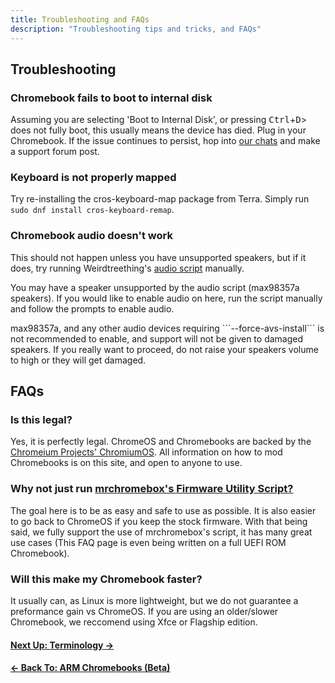 ```yaml
---
title: Troubleshooting and FAQs
description: "Troubleshooting tips and tricks, and FAQs"
---
```



## Troubleshooting

### Chromebook fails to boot to internal disk

Assuming you are selecting 'Boot to Internal Disk', or pressing <kbd>Ctrl</kbd>+<kbd>D</kbd>> does not fully boot, this usually means the device has died. Plug in your Chromebook. If the issue continues to persist, hop into [our chats](/en/community/community) and make a support forum post.

### Keyboard is not properly mapped

Try re-installing the cros-keyboard-map package from Terra. Simply run ` sudo dnf install cros-keyboard-remap`.

### Chromebook audio doesn't work

This should not happen unless you have unsupported speakers, but if it does, try running Weirdtreething's [audio script](https://github.com/WeirdTreeThing/chromebook-linux-audio) manually.

You may have a speaker unsupported by the audio script (max98357a speakers). If you would like to enable audio on here, run the script manually and follow the prompts to enable audio.

<Alert type="warning">
  max98357a, and any other audio devices requiring ```--force-avs-install``` is
  not recommended to enable, and support will not be given to damaged speakers.
  If you really want to proceed, do not raise your speakers volume to high or
  they will get damaged.
</Alert>

## FAQs

### Is this legal?

Yes, it is perfectly legal. ChromeOS and Chromebooks are backed by the [Chromeium Projects' ChromiumOS](https://www.chromium.org/chromium-os/}). All information on how to mod Chromebooks is on this site, and open to anyone to use.

### Why not just run [mrchromebox's Firmware Utility Script?](https://mrchromebox.tech/#fwscript)

The goal here is to be as easy and safe to use as possible. It is also easier to go back to ChromeOS if you keep the stock firmware. With that being said, we fully support the use of mrchromebox's script, it has many great use cases (This FAQ page is even being written on a full UEFI ROM Chromebook).

### Will this make my Chromebook faster?

It usually can, as Linux is more lightweight, but we do not guarantee a preformance gain vs ChromeOS. If you are using an older/slower Chromebook, we reccomend using Xfce or Flagship edition.

#### [Next Up: Terminology →](terminology)

#### [← Back To: ARM Chromebooks (Beta)](armbeta)
